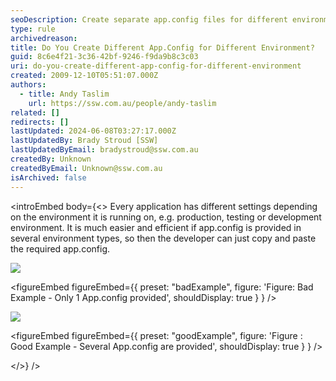 ```yaml
---
seoDescription: Create separate app.config files for different environments to simplify development and deployment processes.
type: rule
archivedreason:
title: Do You Create Different App.Config for Different Environment?
guid: 8c6e4f21-3c36-42bf-9246-f9da9b8c3c03
uri: do-you-create-different-app-config-for-different-environment
created: 2009-12-10T05:51:07.000Z
authors:
  - title: Andy Taslim
    url: https://ssw.com.au/people/andy-taslim
related: []
redirects: []
lastUpdated: 2024-06-08T03:27:17.000Z
lastUpdatedBy: Brady Stroud [SSW]
lastUpdatedByEmail: bradystroud@ssw.com.au
createdBy: Unknown
createdByEmail: Unknown@ssw.com.au
isArchived: false
---
```


<introEmbed
  body={<>
Every application has different settings depending on the environment it is running on, e.g. production, testing or development environment.
It is much easier and efficient if app.config is provided in several environment types, so then the developer can just copy and paste the required app.config.

![](/uploads/rules/do-you-create-different-app-config-for-different-environment/AppConfigBad.jpg)

<figureEmbed figureEmbed={{
  preset: "badExample",
  figure: 'Figure: Bad Example - Only 1 App.config provided',
  shouldDisplay: true
} } />


![](/uploads/rules/do-you-create-different-app-config-for-different-environment/App.config.jpg)

<figureEmbed figureEmbed={{
  preset: "goodExample",
  figure: 'Figure : Good Example - Several App.config are provided',
  shouldDisplay: true
} } />

  </>}
/>
